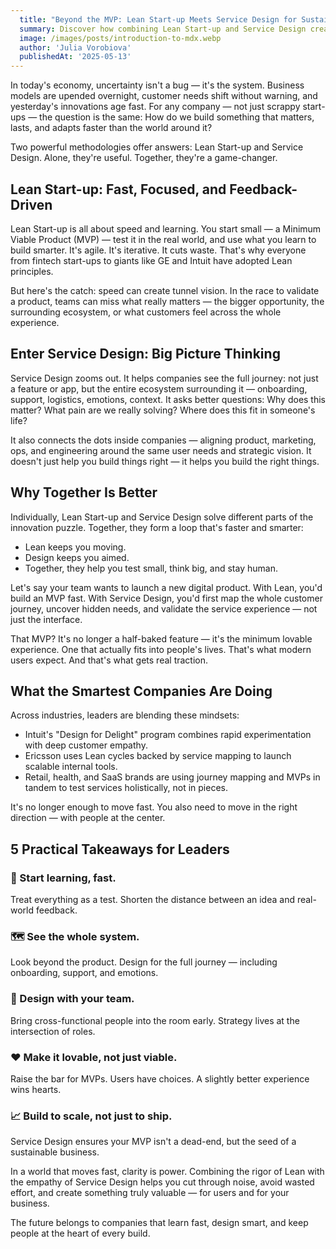 ```yaml
---
  title: "Beyond the MVP: Lean Start‑up Meets Service Design for Sustainable Innovation"
  summary: Discover how combining Lean Start-up and Service Design creates better products, faster. Learn practical strategies for building services that users love and that scale.
  image: /images/posts/introduction-to-mdx.webp
  author: 'Julia Vorobiova'
  publishedAt: '2025-05-13'
---
```


In today's economy, uncertainty isn't a bug — it's the system. Business models are upended overnight, customer needs shift without warning, and yesterday's innovations age fast. For any company — not just scrappy start-ups — the question is the same: How do we build something that matters, lasts, and adapts faster than the world around it?

Two powerful methodologies offer answers: Lean Start-up and Service Design. Alone, they're useful. Together, they're a game-changer.

## Lean Start-up: Fast, Focused, and Feedback-Driven

Lean Start-up is all about speed and learning. You start small — a Minimum Viable Product (MVP) — test it in the real world, and use what you learn to build smarter. It's agile. It's iterative. It cuts waste. That's why everyone from fintech start-ups to giants like GE and Intuit have adopted Lean principles.

But here's the catch: speed can create tunnel vision. In the race to validate a product, teams can miss what really matters — the bigger opportunity, the surrounding ecosystem, or what customers feel across the whole experience.

## Enter Service Design: Big Picture Thinking

Service Design zooms out. It helps companies see the full journey: not just a feature or app, but the entire ecosystem surrounding it — onboarding, support, logistics, emotions, context. It asks better questions: Why does this matter? What pain are we really solving? Where does this fit in someone's life?

It also connects the dots inside companies — aligning product, marketing, ops, and engineering around the same user needs and strategic vision. It doesn't just help you build things right — it helps you build the right things.

## Why Together Is Better

Individually, Lean Start-up and Service Design solve different parts of the innovation puzzle. Together, they form a loop that's faster and smarter:

- Lean keeps you moving.
- Design keeps you aimed.
- Together, they help you test small, think big, and stay human.

Let's say your team wants to launch a new digital product. With Lean, you'd build an MVP fast. With Service Design, you'd first map the whole customer journey, uncover hidden needs, and validate the service experience — not just the interface.

That MVP? It's no longer a half-baked feature — it's the minimum lovable experience. One that actually fits into people's lives. That's what modern users expect. And that's what gets real traction.

## What the Smartest Companies Are Doing

Across industries, leaders are blending these mindsets:

- Intuit's "Design for Delight" program combines rapid experimentation with deep customer empathy.
- Ericsson uses Lean cycles backed by service mapping to launch scalable internal tools.
- Retail, health, and SaaS brands are using journey mapping and MVPs in tandem to test services holistically, not in pieces.

It's no longer enough to move fast. You also need to move in the right direction — with people at the center.

## 5 Practical Takeaways for Leaders

### 🚀 Start learning, fast.
Treat everything as a test. Shorten the distance between an idea and real-world feedback.

### 🗺️ See the whole system.
Look beyond the product. Design for the full journey — including onboarding, support, and emotions.

### 👥 Design with your team.
Bring cross-functional people into the room early. Strategy lives at the intersection of roles.

### ❤️ Make it lovable, not just viable.
Raise the bar for MVPs. Users have choices. A slightly better experience wins hearts.

### 📈 Build to scale, not just to ship.
Service Design ensures your MVP isn't a dead-end, but the seed of a sustainable business.

In a world that moves fast, clarity is power. Combining the rigor of Lean with the empathy of Service Design helps you cut through noise, avoid wasted effort, and create something truly valuable — for users and for your business.

The future belongs to companies that learn fast, design smart, and keep people at the heart of every build.
